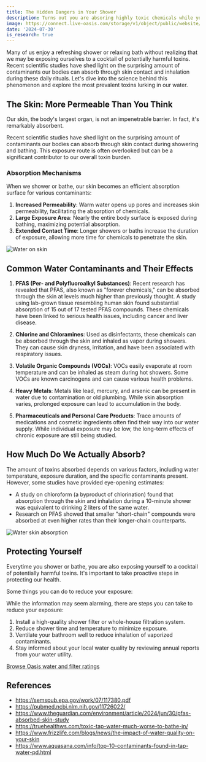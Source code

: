 ```yaml
---
title: The Hidden Dangers in Your Shower
description: Turns out you are absoring highly toxic chemicals while you shower
image: https://connect.live-oasis.com/storage/v1/object/public/website/blog/hidden_dangers_of_showering/toxic%20shower%20and%20bath.jpg?t=2024-07-30T21%3A22%3A45.003Z
date: '2024-07-30'
is_research: true
---
```


Many of us enjoy a refreshing shower or relaxing bath without realizing that we may be exposing ourselves to a cocktail of potentially harmful toxins. Recent scientific studies have shed light on the surprising amount of contaminants our bodies can absorb through skin contact and inhalation during these daily rituals. Let's dive into the science behind this phenomenon and explore the most prevalent toxins lurking in our water.

## The Skin: More Permeable Than You Think

Our skin, the body's largest organ, is not an impenetrable barrier. In fact, it's remarkably absorbent.

Recent scientific studies have shed light on the surprising amount of contaminants our bodies can absorb through skin contact during showering and bathing. This exposure route is often overlooked but can be a significant contributor to our overall toxin burden.

### Absorption Mechanisms

When we shower or bathe, our skin becomes an efficient absorption surface for various contaminants:

1. **Increased Permeability**: Warm water opens up pores and increases skin permeability, facilitating the absorption of chemicals.
2. **Large Exposure Area**: Nearly the entire body surface is exposed during bathing, maximizing potential absorption.
3. **Extended Contact Time**: Longer showers or baths increase the duration of exposure, allowing more time for chemicals to penetrate the skin.

<div className="relative overflow-hidden max-w-xl md:pt-4 rounded-lg">
  <img
    src="https://connect.live-oasis.com/storage/v1/object/public/website/blog/hidden_dangers_of_showering/water%20on%20skin.jpg?t=2024-07-30T21%3A33%3A00.730Z"
    alt="Water on skin"
    className="rounded-lg h-full w-full object-contain object-center"
  />
</div>

## Common Water Contaminants and Their Effects

1. **PFAS (Per- and Polyfluoroalkyl Substances)**: Recent research has revealed that PFAS, also known as "forever chemicals," can be absorbed through the skin at levels much higher than previously thought. A study using lab-grown tissue resembling human skin found substantial absorption of 15 out of 17 tested PFAS compounds. These chemicals have been linked to serious health issues, including cancer and liver disease.

2. **Chlorine and Chloramines**: Used as disinfectants, these chemicals can be absorbed through the skin and inhaled as vapor during showers. They can cause skin dryness, irritation, and have been associated with respiratory issues.

3. **Volatile Organic Compounds (VOCs)**: VOCs easily evaporate at room temperature and can be inhaled as steam during hot showers. Some VOCs are known carcinogens and can cause various health problems.

4. **Heavy Metals**: Metals like lead, mercury, and arsenic can be present in water due to contamination or old plumbing. While skin absorption varies, prolonged exposure can lead to accumulation in the body.

5. **Pharmaceuticals and Personal Care Products**: Trace amounts of medications and cosmetic ingredients often find their way into our water supply. While individual exposure may be low, the long-term effects of chronic exposure are still being studied.

## How Much Do We Actually Absorb?

The amount of toxins absorbed depends on various factors, including water temperature, exposure duration, and the specific contaminants present. However, some studies have provided eye-opening estimates:

- A study on chloroform (a byproduct of chlorination) found that absorption through the skin and inhalation during a 10-minute shower was equivalent to drinking 2 liters of the same water.
- Research on PFAS showed that smaller "short-chain" compounds were absorbed at even higher rates than their longer-chain counterparts.

<div className="relative overflow-hidden max-w-xl md:pt-4 rounded-lg">
  <img
    src="https://connect.live-oasis.com/storage/v1/object/public/website/blog/hidden_dangers_of_showering/water%20skin%20absorption.jpg"
    alt="Water skin absorption"
    className="rounded-lg h-full w-full object-contain object-center"
  />
</div>

## Protecting Yourself

Everytime you shower or bathe, you are also exposing yourself to a cocktail of potentially harmful toxins. It's important to take proactive steps in protecting our health.

Some things you can do to reduce your exposure:

While the information may seem alarming, there are steps you can take to reduce your exposure:

1. Install a high-quality shower filter or whole-house filtration system.
2. Reduce shower time and temperature to minimize exposure.
3. Ventilate your bathroom well to reduce inhalation of vaporized contaminants.
4. Stay informed about your local water quality by reviewing annual reports from your water utility.

[Browse Oasis water and filter ratings](/top-rated)

## References

- https://semspub.epa.gov/work/07/117380.pdf
- https://pubmed.ncbi.nlm.nih.gov/11726022/
- https://www.theguardian.com/environment/article/2024/jun/30/pfas-absorbed-skin-study
- https://truehealthws.com/toxic-tap-water-much-worse-to-bathe-in/
- https://www.frizzlife.com/blogs/news/the-impact-of-water-quality-on-your-skin
- https://www.aquasana.com/info/top-10-contaminants-found-in-tap-water-pd.html
